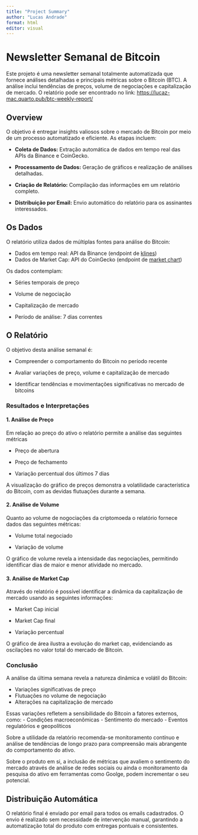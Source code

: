```yaml
---
title: "Project Summary"
author: "Lucas Andrade"
format: html
editor: visual
---
```


# Newsletter Semanal de Bitcoin

Este projeto é uma newsletter semanal totalmente automatizada que fornece análises detalhadas e principais métricas sobre o Bitcoin (BTC). A análise inclui tendências de preços, volume de negociações e capitalização de mercado. O relatório pode ser encontrado no link: <https://lucaz-mac.quarto.pub/btc-weekly-report/>

## Overview

O objetivo é entregar insights valiosos sobre o mercado de Bitcoin por meio de um processo automatizado e eficiente. As etapas incluem:

-   **Coleta de Dados:** Extração automática de dados em tempo real das APIs da Binance e CoinGecko.

-   **Processamento de Dados:** Geração de gráficos e realização de análises detalhadas.

-   **Criação de Relatório:** Compilação das informações em um relatório completo.

-   **Distribuição por Email:** Envio automático do relatório para os assinantes interessados.

## Os Dados

O relatório utiliza dados de múltiplas fontes para análise do Bitcoin:

-   Dados em tempo real: API da Binance (endpoint de [klines](https://developers.binance.com/docs/derivatives/usds-margined-futures/market-data/rest-api/Kline-Candlestick-Data))
-   Dados de Market Cap: API do CoinGecko (endpoint de [market chart](https://docs.coingecko.com/reference/global-market-cap-chart))

Os dados contemplam:

-   Séries temporais de preço

-   Volume de negociação

-   Capitalização de mercado

-   Período de análise: 7 dias correntes

## O Relatório

O objetivo desta análise semanal é:

-   Compreender o comportamento do Bitcoin no período recente

-   Avaliar variações de preço, volume e capitalização de mercado

-   Identificar tendências e movimentações significativas no mercado de bitcoins

### Resultados e Interpretações

#### 1. Análise de Preço

Em relação ao preço do ativo o relatório permite a análise das seguintes métricas

-   Preço de abertura

-   Preço de fechamento

-   Variação percentual dos últimos 7 dias

A visualização do gráfico de preços demonstra a volatilidade característica do Bitcoin, com as devidas flutuações durante a semana.

#### 2. Análise de Volume

Quanto ao volume de nogociações da criptomoeda o relatório fornece dados das seguintes métricas:

-   Volume total negociado

-   Variação de volume

O gráfico de volume revela a intensidade das negociações, permitindo identificar dias de maior e menor atividade no mercado.

#### 3. Análise de Market Cap

Através do relatório é possível identificar a dinâmica da capitalização de mercado usando as seguintes informações:

-   Market Cap inicial

-   Market Cap final

-   Variação percentual

O gráfico de área ilustra a evolução do market cap, evidenciando as oscilações no valor total do mercado de Bitcoin.

### Conclusão

A análise da última semana revela a natureza dinâmica e volátil do Bitcoin:

-   Variações significativas de preço 
-   Flutuações no volume de negociação 
-   Alterações na capitalização de mercado

Essas variações refletem a sensibilidade do Bitcoin a fatores externos, como: 
-   Condições macroeconômicas 
-   Sentimento do mercado 
-   Eventos regulatórios e geopolíticos

Sobre a utilidade da relatório recomenda-se monitoramento contínuo e análise de tendências de longo prazo para compreensão mais abrangente do comportamento do ativo.

Sobre o produto em si, a inclusão de métricas que avaliem o sentimento do mercado através de análise de redes sociais ou ainda o monitoramento da pesquisa do ativo em ferramentas como Goolge, podem incrementar o seu potencial.

## Distribuição Automática

O relatório final é enviado por email para todos os emails cadastrados. O envio é realizado sem necessidade de intervenção manual, garantindo a automatização total do produto com entregas pontuais e consistentes.
